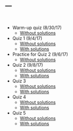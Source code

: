 ---
---

<br>

* Warm-up quiz (8/30/17)
    + [Without solutions](warmup.pdf)
* Quiz 1 (9/4/17)
    + [Without solutions](quiz1.pdf)
    + [With solutions](quiz1soln.pdf)
* Practice for Quiz 2 (9/6/17)
    + [Without solutions](practice2.pdf)
* Quiz 2 (9/8/17)
    + [Without solutions](quiz2.pdf)
    + [With solutions](quiz2soln.pdf)
* Quiz 3
    + [Without solutions](quiz3.pdf)
    + [With solutions](quiz3soln.pdf)
* Quiz 4
    + [Without solutions](quiz4.pdf)
    + [With solutions](quiz4soln.pdf)
* Quiz 5
    + [Without solutions](quiz5.pdf)
    + [With solutions](quiz5soln.pdf)